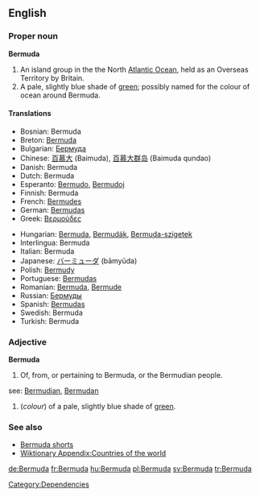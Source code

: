 ==English==

===Proper noun===
{{wikipedia}}
'''Bermuda'''

# An island group in the the North [[Atlantic Ocean]], held as an Overseas Territory by Britain.
# A pale, slightly blue shade of [[green]]; possibly named for the colour of ocean around Bermuda.

====Translations====
{{top}}
*Bosnian: Bermuda {{f}}
*Breton: [[Bermuda]]
*Bulgarian: [[Бермуда]]
*Chinese: [[百慕大]] (Baimuda), [[百慕大群岛]] (Baimuda qundao)
*Danish: Bermuda
*Dutch: Bermuda
*Esperanto: [[Bermudo]], [[Bermudoj]]
*Finnish: Bermuda
*French: [[Bermudes]] {{f}} {{p}}
*German: [[Bermudas]]
*Greek: [[Βερμούδες]]
{{mid}}
*Hungarian: [[Bermuda]], [[Bermudák]], [[Bermuda-szigetek]]
*Interlingua: Bermuda
*Italian: Bermuda {{f}} {{p}}
*Japanese: [[バーミューダ]] (bāmyūda)
*Polish: [[Bermudy]]
*Portuguese: [[Bermudas]]
*Romanian: [[Bermuda]], [[Bermude]] {{f}}
*Russian: [[Бермуды]]
*Spanish: [[Bermudas]] {{f}} {{p}}
*Swedish: Bermuda
*Turkish: Bermuda
{{bottom}}

===Adjective===
'''Bermuda'''

#Of, from, or pertaining to Bermuda, or the Bermudian people.
see: [[Bermudian]], [[Bermudan]]
#(''colour'') of a pale, slightly blue shade of [[green]].

===See also===
*[[Bermuda shorts]]
*[[Wiktionary Appendix:Countries of the world]]

[[Category:Dependencies]]

[[de:Bermuda]]
[[fr:Bermuda]]
[[hu:Bermuda]]
[[pl:Bermuda]]
[[sv:Bermuda]]
[[tr:Bermuda]]
